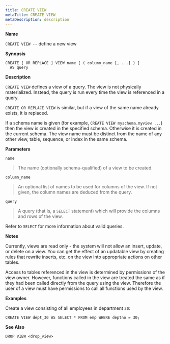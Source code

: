 ```yaml
---
title: CREATE VIEW
metaTitle: CREATE VIEW
metaDescription: description
---
```


**Name**

`CREATE VIEW --` define a new view

**Synopsis**

``` text
CREATE [ OR REPLACE ] VIEW name [ ( column_name [, ...] ) ]
  AS query
```

**Description**

`CREATE VIEW` defines a view of a query. The view is not physically
materialized. Instead, the query is run every time the view is
referenced in a query.

`CREATE OR REPLACE VIEW` is similar, but if a view of the same name
already exists, it is replaced.

If a schema name is given (for example, `CREATE VIEW myschema.myview
...`) then the view is created in the specified schema. Otherwise it is
created in the current schema. The view name must be distinct from the
name of any other view, table, sequence, or index in the same schema.

**Parameters**

`name`

> The name (optionally schema-qualified) of a view to be created.

`column_name`

> An optional list of names to be used for columns of the view. If not
> given, the column names are deduced from the query.

`query`

> A query (that is, a `SELECT` statement) which will provide the columns
> and rows of the view.

Refer to `SELECT` for more information about valid queries.

**Notes**

Currently, views are read only - the system will not allow an insert,
update, or delete on a view. You can get the effect of an updatable view
by creating rules that rewrite inserts, etc. on the view into
appropriate actions on other tables.

Access to tables referenced in the view is determined by permissions of
the view owner. However, functions called in the view are treated the
same as if they had been called directly from the query using the view.
Therefore the user of a view must have permissions to call all functions
used by the view.

**Examples**

Create a view consisting of all employees in department `30`:

``` text
CREATE VIEW dept_30 AS SELECT * FROM emp WHERE deptno = 30;
```

**See Also**

`DROP VIEW <drop_view>`
